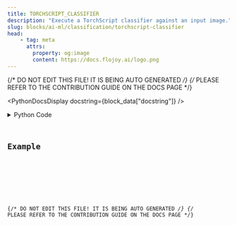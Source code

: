 ```yaml
---
title: TORCHSCRIPT_CLASSIFIER
description: "Execute a TorchScript classifier against an input image."
slug: blocks/ai-ml/classification/torchscript-classifier
head:
    - tag: meta
      attrs:
        property: og:image
        content: https://docs.flojoy.ai/logo.png
---
```


{/* DO NOT EDIT THIS FILE! IT IS BEING AUTO GENERATED */}
{/* PLEASE REFER TO THE CONTRIBUTION GUIDE ON THE DOCS PAGE */}


<PythonDocsDisplay docstring={block_data["docstring"]} />
<details>
<summary>Python Code</summary>



<Code code={pythonCode} lang="py" wrap theme="dracula" />

[Find this Flojoy Block on GitHub](https://github.com/flojoy-ai/blocks/blob/main/blocks/AI_ML/CLASSIFICATION/TORCHSCRIPT_CLASSIFIER/TORCHSCRIPT_CLASSIFIER.py)

</details>

## Example


<GetHelpWidget />


<AppDisplay app={app} blockName="TORCHSCRIPT_CLASSIFIER" client:visible />


<Example />

{/* DO NOT EDIT THIS FILE! IT IS BEING AUTO GENERATED */}
{/* PLEASE REFER TO THE CONTRIBUTION GUIDE ON THE DOCS PAGE */}
